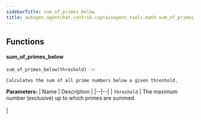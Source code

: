 ```yaml
---
sidebarTitle: sum_of_primes_below
title: autogen.agentchat.contrib.captainagent.tools.math.sum_of_primes_below
---
```


## Functions

<code class="doc-symbol doc-symbol-heading doc-symbol-function"></code>
#### sum_of_primes_below
<a href="#autogen.agentchat.contrib.captainagent.tools.math.sum_of_primes_below..sum_of_primes_below" class="headerlink" title="Permanent link"></a>

```python
sum_of_primes_below(threshold) -> 
```

    Calculates the sum of all prime numbers below a given threshold.

<b>Parameters:</b>
| Name | Description |
|--|--|
| `threshold` | The maximum number (exclusive) up to which primes are summed.<br/><br/> |

<br />